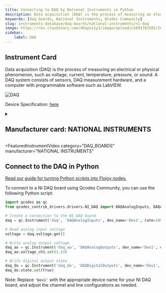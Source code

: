 ```yaml
---
title: Connecting to DAQ by National Instruments in Python
description: Data acquisition (DAQ) is the process of measuring an electrical or physical phenomenon, such as voltage, current, temperature, pressure, or sound. A DAQ system consists of sensors, DAQ measurement hardware, and a computer with programmable software such as LabVIEW.
keywords: [daq boards, National Instruments, QCodes Community] 
slug: instruments-database/daq-boards/national-instruments/ni-daq 
image: https://res.cloudinary.com/dhopxs1y3/image/upload/v1691782582/Instruments/DAQ%20boards/NI-DAQ/NI-DAQ.jpg
sidebar:
    label: DAQ 
---
```



## Instrument Card

Data acquisition (DAQ) is the process of measuring an electrical or physical phenomenon, such as voltage, current, temperature, pressure, or sound. A DAQ system consists of sensors, DAQ measurement hardware, and a computer with programmable software such as LabVIEW.



![DAQ](https://res.cloudinary.com/dhopxs1y3/image/upload/v1691782582/Instruments/DAQ%20boards/NI-DAQ/NI-DAQ.jpg)

Device Specification: [here](/instruments-database/all-instruments)

<details style={{ marginTop: "15px"}}>
<summary><h2 style={{display:'inline'}}>Manufacturer card: NATIONAL INSTRUMENTS</h2></summary>

![NATIONAL INSTRUMENTS](https://res.cloudinary.com/dhopxs1y3/image/upload/v1692806169/Instruments/Vendor%20Logos/National_Instruments.png)

A producer of automated test equipment and virtual instrumentation software. Common applications include data acquisition, instrument control and machine vision.

- Headquarters: Austin, Texas, USA
- Yearly Revenue (millions, USD): 1657
- Vendor Website: [here](https://www.ni.com/en-ca.html)

</details>


<FeaturedInstrumentVideo
  category="DAQ_BOARDS"
  manufacturer="NATIONAL INSTRUMENTS"
></FeaturedInstrumentVideo>

## Connect to the DAQ in Python

[Read our guide for turning Python scripts into Flojoy nodes.](https://docs.flojoy.ai/contribution/blocks/custom-flojoy-block/)


<Tabs>

<TabItem value="Flojoy" label="Flojoy" className="flojoy-instrument-tabs">

<NodeCardCollection category='DAQ_BOARDS' manufacturer='NATIONAL'></NodeCardCollection>

</TabItem>
<TabItem value="QCodes Community" label="QCodes Community">

To connect to a NI DAQ board using Qcodes Community, you can use the following Python script:

```python
import qcodes as qc
from qcodes_contrib_drivers.drivers.NI_DAQ import DAQAnalogInputs, DAQAnalogOutputs, DAQDigitalOutputs

# Create a connection to the NI DAQ board
daq = qc.Instrument('daq', 'DAQAnalogInputs', dev_name='Dev1', rate=1000, channels={'ch1': 0})

# Read analog input voltage
voltage = daq.voltage.get()

# Write analog output voltage
daq_ao = qc.Instrument('daq_ao', 'DAQAnalogOutputs', dev_name='Dev1', channels={'ch1': 0})
daq_ao.voltage_ch1.set(1.23)

# Write digital output state
daq_do = qc.Instrument('daq_do', 'DAQDigitalOutputs', dev_name='Dev1', lines=['port0/line0'])
daq_do.state.set(True)
```

Note: Replace `'Dev1'` with the appropriate device name for your NI DAQ board, and adjust the channel and line configurations as needed.

</TabItem>
</Tabs>